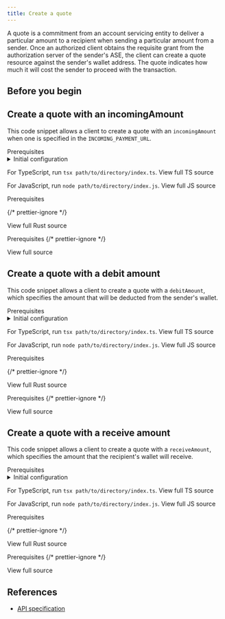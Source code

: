 ```yaml
---
title: Create a quote
---
```



A quote is a commitment from an account servicing entity to deliver a particular amount to a recipient when sending a particular amount from a sender. Once an authorized client obtains the requisite grant from the authorization server of the sender's <Tooltip content="Account servicing entity" client: load><span>ASE</span></Tooltip>, the client can create a quote resource against the sender's wallet address. The quote indicates how much it will cost the sender to proceed with the transaction.

## Before you begin

<Begin />

## Create a quote with an incomingAmount

This code snippet allows a client to create a quote with an `incomingAmount` when one is specified in the `INCOMING_PAYMENT_URL`.

<Tabs syncKey="langs">
<TabItem label='TypeScript/JavaScript' icon='seti:javascript'>
<LinkButton href="https://github.com/interledger/open-payments-snippets/blob/main/README.md#prerequisites" target="_blank" icon="external" iconPlacement="start">Prerequisites</LinkButton>

<details>
  <summary>Initial configuration</summary>
  <Ts />
</details>

<TsImport />

<ChunkedSnippet
  source='quote/quote-create.ts'
  l='node'
  chunk='3'
/>

<ChunkedSnippet
  source='quote/quote-create.ts'
  l='node'
  chunk='4'
/>

For TypeScript, run `tsx path/to/directory/index.ts`. <LinkOut href='https://github.com/interledger/open-payments/blob/main/snippets/node/quote/quote-create.ts'>View full TS source</LinkOut>

For JavaScript, run `node path/to/directory/index.js`. <LinkOut href='https://github.com/interledger/open-payments/blob/main/snippets/node/quote/quote-create.js'>View full JS source</LinkOut>

</TabItem>
<TabItem label="Rust" icon='seti:rust'>
<LinkButton href="https://github.com/interledger/open-payments-rust/tree/main/src/snippets#readme" target="_blank" icon="external" iconPlacement="start">Prerequisites</LinkButton>

<ChunkedSnippet
  source='quote/quote-create.rs'
  l='rust'
  chunk='1'
/>

<ChunkedSnippet
  source='quote/quote-create.rs'
  l='rust'
  chunk='2'
/>

<ChunkedSnippet
  source='quote/quote-create.rs'
  l='rust'
  chunk='3'
/>

<ChunkedSnippet
  source='quote/quote-create.rs'
  l='rust'
  chunk='4'
/>

<ChunkedSnippet
  source='quote/quote-create.rs'
  l='rust'
  chunk='5'
/>

{/* prettier-ignore */}
<p><LinkOut href='https://github.com/interledger/open-payments/blob/main/snippets/rust/quote/quote-create.rs'>View full Rust source</LinkOut></p>

 </TabItem>
<TabItem label="PHP" icon='seti:php'>
<LinkButton href="https://github.com/interledger/open-payments-php-snippets/blob/main/README.md#prerequisites" target="_blank" icon="external" iconPlacement="start">Prerequisites</LinkButton>
<PhpImport />
<ChunkedSnippet
  source='https://raw.githubusercontent.com/interledger/open-payments-php-snippets/refs/heads/main/src/Command/Quote/QuoteCreate.php'
  chunk='3'
/>
<ChunkedSnippet
  source='https://raw.githubusercontent.com/interledger/open-payments-php-snippets/refs/heads/main/src/Command/Quote/QuoteCreate.php'
  chunk='4'
/>
{/* prettier-ignore */}
<p><LinkOut href='https://github.com/interledger/open-payments-php-snippets/blob/main/src/Command/Quote/QuoteCreate.php'>View full source</LinkOut></p>
</TabItem>
</Tabs>

## Create a quote with a debit amount

This code snippet allows a client to create a quote with a `debitAmount`, which specifies the amount that will be deducted from the sender's wallet.

<Tabs syncKey="langs">
<TabItem label='TypeScript/JavaScript' icon='seti:javascript'>
<LinkButton href="https://github.com/interledger/open-payments-snippets/blob/main/README.md#prerequisites" target="_blank" icon="external" iconPlacement="start">Prerequisites</LinkButton>

<details>
  <summary>Initial configuration</summary>
  <Ts />
</details>

<TsImport />

<ChunkedSnippet
  source='quote/quote-create-debit-amount.ts'
  l='node'
  chunk='3'
/>

<ChunkedSnippet
  source='quote/quote-create-debit-amount.ts'
  l='node'
  chunk='4'
/>

<ChunkedSnippet
  source='quote/quote-create-debit-amount.ts'
  l='node'
  chunk='5'
/>

For TypeScript, run `tsx path/to/directory/index.ts`. <LinkOut href='https://github.com/interledger/open-payments/blob/main/snippets/node/quote/quote-create-debit-amount.ts'>View full TS source</LinkOut>

For JavaScript, run `node path/to/directory/index.js`. <LinkOut href='https://github.com/interledger/open-payments/blob/main/snippets/node/quote/quote-create-debit-amount.js'>View full JS source</LinkOut>

</TabItem>
<TabItem label="Rust" icon='seti:rust'>
<LinkButton href="https://github.com/interledger/open-payments-rust/tree/main/src/snippets" target="_blank" icon="external" iconPlacement="start">Prerequisites</LinkButton>

<ChunkedSnippet
  source='quote/quote-create-debit-amount.rs'
  l='rust'
  chunk='1'
/>

<ChunkedSnippet
  source='quote/quote-create-debit-amount.rs'
  l='rust'
  chunk='2'
/>

<ChunkedSnippet
  source='quote/quote-create-debit-amount.rs'
  l='rust'
  chunk='3'
/>

<ChunkedSnippet
  source='quote/quote-create-debit-amount.rs'
  l='rust'
  chunk='4'
/>

{/* prettier-ignore */}
<p><LinkOut href='https://github.com/interledger/open-payments/blob/main/snippets/rust/quote/quote-create-debit-amount.rs'>View full Rust source</LinkOut></p>

 </TabItem>
<TabItem label="PHP" icon='seti:php'>
<LinkButton href="https://github.com/interledger/open-payments-php-snippets/blob/main/README.md#prerequisites" target="_blank" icon="external" iconPlacement="start">Prerequisites</LinkButton>
<PhpImport />
<ChunkedSnippet
  source='https://raw.githubusercontent.com/interledger/open-payments-php-snippets/refs/heads/main/src/Command/Quote/QuoteCreateDebitAmount.php'
  chunk='3'
/>
<ChunkedSnippet
  source='https://raw.githubusercontent.com/interledger/open-payments-php-snippets/refs/heads/main/src/Command/Quote/QuoteCreateDebitAmount.php'
  chunk='4'
/>
<ChunkedSnippet
  source='https://raw.githubusercontent.com/interledger/open-payments-php-snippets/refs/heads/main/src/Command/Quote/QuoteCreateDebitAmount.php'
  chunk='5'
/>
{/* prettier-ignore */}
<p><LinkOut href='https://github.com/interledger/open-payments-php-snippets/blob/main/src/Command/Quote/QuoteCreateDebitAmount.php'>View full source</LinkOut></p>
</TabItem>
</Tabs>

## Create a quote with a receive amount

This code snippet allows a client to create a quote with a `receiveAmount`, which specifies the amount that the recipient's wallet will receive.

<Tabs syncKey="langs">
<TabItem label='TypeScript/JavaScript' icon='seti:javascript'>
<LinkButton href="https://github.com/interledger/open-payments-snippets/blob/main/README.md#prerequisites" target="_blank" icon="external" iconPlacement="start">Prerequisites</LinkButton>

<details>
  <summary>Initial configuration</summary>
  <Ts />
</details>

<TsImport />

<ChunkedSnippet
  source='quote/quote-create-receive-amount.ts'
  l='node'
  chunk='3'
/>

<ChunkedSnippet
  source='quote/quote-create-receive-amount.ts'
  l='node'
  chunk='4'
/>

<ChunkedSnippet
  source='quote/quote-create-receive-amount.ts'
  l='node'
  chunk='5'
/>

For TypeScript, run `tsx path/to/directory/index.ts`. <LinkOut href='https://github.com/interledger/open-payments/blob/main/snippets/node/quote/quote-create-receive-amount.ts'>View full TS source</LinkOut>

For JavaScript, run `node path/to/directory/index.js`. <LinkOut href='https://github.com/interledger/open-payments/blob/main/snippets/node/quote/quote-create-receive-amount.js'>View full JS source</LinkOut>

</TabItem>
<TabItem label="Rust" icon='seti:rust'>
<LinkButton href="https://github.com/interledger/open-payments-rust/tree/main/src/snippets" target="_blank" icon="external" iconPlacement="start">Prerequisites</LinkButton>

<ChunkedSnippet
  source='quote/quote-create-receive-amount.rs'
  l='rust'
  chunk='1'
/>

<ChunkedSnippet
  source='quote/quote-create-receive-amount.rs'
  l='rust'
  chunk='2'
/>

<ChunkedSnippet
  source='quote/quote-create-receive-amount.rs'
  l='rust'
  chunk='3'
/>

<ChunkedSnippet
  source='quote/quote-create-receive-amount.rs'
  l='rust'
  chunk='4'
/>

{/* prettier-ignore */}
<p><LinkOut href='https://github.com/interledger/open-payments/blob/main/snippets/rust/quote/quote-create-receive-amount.rs'>View full Rust source</LinkOut></p>

 </TabItem>
<TabItem label='PHP'>
<LinkButton href="https://github.com/interledger/open-payments-php-snippets/blob/main/README.md#prerequisites" target="_blank" icon="external" iconPlacement="start">Prerequisites</LinkButton>
<PhpImport />
<ChunkedSnippet
  source='https://raw.githubusercontent.com/interledger/open-payments-php-snippets/refs/heads/main/src/Command/Quote/QuoteCreateReceiveAmount.php'
  chunk='3'
/>
<ChunkedSnippet
  source='https://raw.githubusercontent.com/interledger/open-payments-php-snippets/refs/heads/main/src/Command/Quote/QuoteCreateReceiveAmount.php'
  chunk='4'
/>
<ChunkedSnippet
  source='https://raw.githubusercontent.com/interledger/open-payments-php-snippets/refs/heads/main/src/Command/Quote/QuoteCreateReceiveAmount.php'
  chunk='5'
/>
{/* prettier-ignore */}
<p><LinkOut href='https://github.com/interledger/open-payments-php-snippets/blob/main/src/Command/Quote/QuoteCreateReceiverAmount.php'>View full source</LinkOut></p>
</TabItem>
</Tabs>

## References

- [API specification](/apis/resource-server/operations/create-quote)
